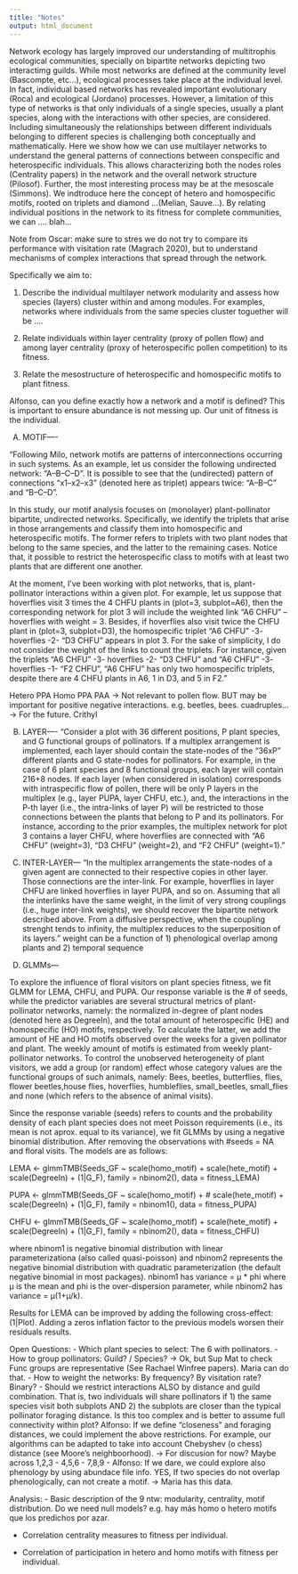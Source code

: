 ```yaml
---
title: "Notes"
output: html_document
---
```


Network ecology has largely improved our understanding of multitrophis ecological communities, specially on bipartite networks depicting two interactimg guilds. While most networks are defined at the community level (Bascompte, etc...), ecological processes take place at the individual level. In fact, individual based networks has revealed important evolutionary (Roca) and ecological (Jordano) processes. However, a limitation of this type of networks is that only individuals of a single species, usually a plant species, along with the interactions with other species, are considered. Including simultaneously the relationships between different individuals belonging to different species is challenging both conceptually and mathematically. Here we show how we can use multilayer networks to understand the general patterns of connections between conspecific and heterospecific individuals. This allows characterizing both the nodes roles (Centrality papers) in the network and the overall network structure (Pilosof). Further, the most interesting process may be at the mesoscale (Simmons). We indtroduce here the concept of hetero and homospecific motifs, rooted on triplets and diamond ...(Melian, Sauve...). By relating individual positions in the network to its fitness for complete communities, we can .... blah...

Note from Oscar: make sure to stres we do not try to compare its performance with visitation rate (Magrach 2020), but to understand mechanisms of complex interactions that spread through the network.

Specifically we aim to:

1) Describe the individual multilayer network modularity and assess how species (layers) cluster within and among modules. For examples, networks where individuals from  the same species cluster toguether will be .... 

2) Relate individuals within layer centrality (proxy of pollen flow) and among layer centrality (proxy of heterospecific pollen competition) to its fitness.

3) Relate the mesostructure of heterospecific and homospecific motifs to plant fitness. 

Alfonso, can you define exactly how a network and a motif is defined? This is important to ensure abundance is not messing up. Our unit of fitness is the individual.

A) MOTIF----

"Following Milo, network motifs are patterns of interconnections occurring in such systems. As an example, let us consider the following undirected network: “A--B--C--D”. It is possible to see that the (undirected) pattern of connections “x1--x2--x3” (denoted here as triplet) appears twice: “A--B--C” and “B--C--D".

In this study, our motif analysis focuses on (monolayer) plant-pollinator bipartite, undirected networks. Specifically, we identify the triplets that arise in those arrangements and classify them into homospecific and heterospecific motifs. The former refers to triplets with two plant nodes that belong to the same species, and the latter to the remaining cases. Notice that, it possible to restrict the heterospecific class to motifs with at least two plants that are different one another.

At the moment, I’ve been working with plot networks, that is, plant-pollinator interactions within a given plot. For example, let us suppose that hoverflies visit 3 times the 4 CHFU plants in (plot=3, subplot=A6), then the corresponding network for plot 3 will include the weighted link “A6 CHFU” -- hoverflies with weight = 3. Besides, if hoverflies also visit twice the CHFU plant in (plot=3, subplot=D3), the homospecific triplet “A6 CHFU” -3- hoverflies -2- “D3 CHFU” appears in plot 3. For the sake of simplicity, I do not consider the weight of the links to count the triplets. For instance, given the triplets “A6 CHFU” -3- hoverflies -2- “D3 CHFU” and “A6 CHFU” -3- hoverflies -1- “F2 CHFU”, “A6 CHFU” has only two homospecific triplets, despite there are 4 CHFU plants in A6, 1 in D3, and 5 in F2.”

Hetero PPA
Homo PPA
PAA -> Not relevant to pollen flow. BUT may be important for positive negative interactions. e.g. beetles, bees.
cuadruples... -> For the future.
Crithyl

B) LAYER----
"Consider a plot with 36 different positions, P plant species, and G functional groups of pollinators. If a multiplex arrangement is implemented, each layer should contain the state-nodes of the “36xP” different plants and G state-nodes for pollinators. For example, in the case of 6 plant species and 8 functional groups, each layer will contain 216+8 nodes. If each layer (when considered in isolation) corresponds with intraspecific flow of pollen, there will be only P layers in the multiplex (e.g., layer PUPA, layer CHFU, etc.), and, the interactions in the P-th layer (i.e., the intra-links of layer P) will be restricted to those connections between the plants that belong to P and its pollinators. For instance, according to the prior examples, the multiplex network for plot 3 contains a layer CHFU, where hoverflies are connected with “A6 CHFU” (weight=3), “D3 CHFU” (weight=2), and “F2 CHFU” (weight=1)."

C) INTER-LAYER---
"In the multiplex arrangements the state-nodes of a given agent are connected to their respective copies in other layer. Those connections are the inter-link. For example, hoverflies in layer CHFU are linked hoverflies in layer PUPA, and so on. Assuming that all the interlinks have the same weight, in the limit of very strong couplings (i.e., huge inter-link weights), we should recover the bipartite network described above. From a diffusive perspective, when the coupling strenght tends to infinity, the multiplex reduces to the superposition of its layers."
weight can be a function of 1) phenological overlap among plants and 2) temporal sequence

D) GLMMs---

To explore the influence of floral visitors on plant species fitness, we fit GLMM for LEMA, CHFU, and PUPA. Our response variable is the # of seeds, while the predictor variables are several structural metrics of plant-pollinator networks, namely: the normalized in-degree of plant nodes (denoted here as DegreeIn), and the total amount of heterospecific (HE) and homospecific (HO) motifs, respectively. To calculate the latter, we add the amount of HE and HO motifs observed over the weeks for a given pollinator and plant. The weekly amount of motifs is estimated from weekly plant-pollinator networks. To control the unobserved heterogeneity of plant visitors, we add a group (or random) effect whose category values are the functional groups of such animals, namely: Bees, beetles, butterflies, flies, flower beetles,house flies, hoverflies, humbleflies, small_beetles, small_flies and none (which refers to the absence of animal visits).

Since the response variable (seeds) refers to counts and the probability density of each plant species does not meet Poisson requirements (i.e., its mean is not aprox. equal to its variance), we fit GLMMs by using a negative binomial distribution. After removing the observations with #seeds = NA and floral visits. The models are as follows:

LEMA <- glmmTMB(Seeds_GF ~ scale(homo_motif) +
                        scale(hete_motif) + 
                        scale(DegreeIn) + 
                        (1|G_F),
                      family = nbinom2(), 
                      data = fitness_LEMA)

PUPA <- glmmTMB(Seeds_GF ~ scale(homo_motif) + 
                        # scale(hete_motif) + 
                        scale(DegreeIn) + 
                        (1|G_F),
                      family = nbinom1(),
                      data = fitness_PUPA)

CHFU <- glmmTMB(Seeds_GF ~ scale(homo_motif) + 
                        scale(hete_motif) + 
                        scale(DegreeIn) + 
                        (1|G_F),
                      family = nbinom2(),
                      data = fitness_CHFU)
                      
where nbinom1 is negative binomial distribution with linear parameterizationa (also called quasi-poisson) and nbinom2 represents the negative binomial distribution with quadratic parameterization (the default negative binomial in most packages). nbinom1 has variance = µ * phi where µ is the mean and phi is the over-dispersion parameter, while nbinom2 has variance = µ(1+µ/k).
                      
Results for LEMA can be improved by adding the following cross-effect: (1|Plot). Adding a zeros inflation factor to the previous models worsen their residuals results. 





Open Questions:
- Which plant species to select: The 6 with pollinators.
- How to group pollinators: Guild? / Species? -> Ok, but Sup Mat to check Func groups are representative (See Rachael Winfree papers). Maria can do that.
- How to weight the networks: By frequency? By visitation rate? Binary?
- Should we restrict interactions ALSO by distance and guild combination. That is, two individuals will share pollinators if 1) the same species visit both subplots AND 2) the subplots are closer than the typical pollinator foraging distance. Is this too complex and is better to assume full connectivity within plot?
Alfonso: If we define "closeness" and foraging distances, we could implement the above restrictions. For example, our algorithms can be adapted to take into account Chebyshev (o chess) distance (see Moore's neighboorhood). -> For discusion for now? Maybe across 1,2,3 - 4,5,6 - 7,8,9
- Alfonso: If we dare, we could explore also phenology by using abundace file info. 
YES, If two species do not overlap phenologically, can not create a motif. -> Maria has this data.

Analysis: 
- Basic description of the 9 ntw: modularity, centrality, motif distribution. Do we need null models? e.g. hay más homo o hetero motifs que los predichos por azar.

- Correlation centrality measures to fitness per individual.

- Correlation of participation in hetero and homo motifs with fitness per individual.

















